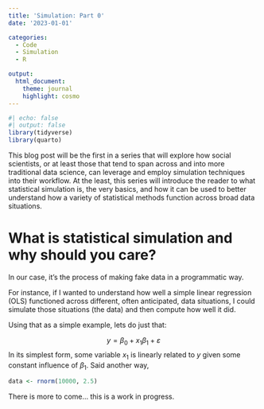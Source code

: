 ```yaml
---
title: 'Simulation: Part 0'
date: '2023-01-01'

categories: 
  - Code
  - Simulation
  - R

output: 
  html_document:
    theme: journal
    highlight: cosmo
---
```


```r
#| echo: false
#| output: false
library(tidyverse)
library(quarto)
```

This blog post will be the first in a series that will explore how social scientists, or at least those that tend to span across and into more traditional data science, can leverage and employ simulation techniques into their workflow. At the least, this series will introduce the reader to what statistical simulation is, the very basics, and how it can be used to better understand how a variety of statistical methods function across broad data situations. 

# What is statistical simulation and why should you care? 

In our case, it's the process of making fake data in a programmatic way. 

For instance, if I wanted to understand how well a simple linear regression (OLS) functioned across different, often anticipated, data situations, I could simulate those situations (the data) and then compute how well it did. 


Using that as a simple example, lets do just that:


$$
y = \beta_0 + x_1\beta_1 + \varepsilon
$$
In its simplest form, some variable $x_1$ is linearly related to $y$ given some constant influence of $\beta_1$. Said another way, 

```r
data <- rnorm(10000, 2.5)
```

There is more to come... this is a work in progress. 
